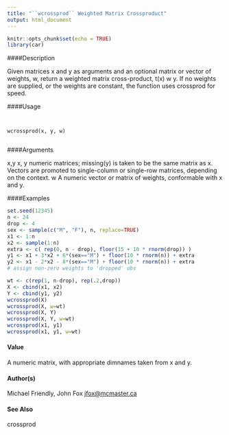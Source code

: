 ```yaml
---
title: "``wcrossprod`` Weighted Matrix Crossproduct"
output: html_document
---
```


```r
knitr::opts_chunk$set(echo = TRUE)
library(car)
```

####Description

Given matrices x and y as arguments and an optional matrix or vector of weights, w, return a
weighted matrix cross-product, t(x) w y. If no weights are supplied, or the weights are constant,
the function uses crossprod for speed.

####Usage
<pre><code>

wcrossprod(x, y, w)

</code></pre>

####Arguments

x,y x, y numeric matrices; missing(y) is taken to be the same matrix as x. Vectors
are promoted to single-column or single-row matrices, depending on the context.
w A numeric vector or matrix of weights, conformable with x and y.


####Examples

```r

set.seed(12345)
n <- 24
drop <- 4
sex <- sample(c("M", "F"), n, replace=TRUE)
x1 <- 1:n
x2 <- sample(1:n)
extra <- c( rep(0, n - drop), floor(15 + 10 * rnorm(drop)) )
y1 <- x1 + 3*x2 + 6*(sex=="M") + floor(10 * rnorm(n)) + extra
y2 <- x1 - 2*x2 - 8*(sex=="M") + floor(10 * rnorm(n)) + extra
# assign non-zero weights to 'dropped' obs

wt <- c(rep(1, n-drop), rep(.2,drop))
X <- cbind(x1, x2)
Y <- cbind(y1, y2)
wcrossprod(X)
wcrossprod(X, w=wt)
wcrossprod(X, Y)
wcrossprod(X, Y, w=wt)
wcrossprod(x1, y1)
wcrossprod(x1, y1, w=wt)
```

#### Value
A numeric matrix, with appropriate dimnames taken from x and y.

#### Author(s)
Michael Friendly, John Fox <jfox@mcmaster.ca>

#### See Also
crossprod
